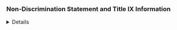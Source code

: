 ### Non-Discrimination Statement and Title IX Information

<details>

**Non-discrimination and Title IX policy**: In accordance with federal law, UK is committed to providing a safe learning, living, and working environment for all members of the University community.
The University maintains a comprehensive program which protects all members from discrimination, harassment, and sexual misconduct.
For complete information about UK's prohibition on discrimination and harassment on aspects such as race, color, ethnic origin, national origin, creed, religion, political belief, sex, and sexual orientation, please see [[the electronic version of *UK's Administrative Regulation 6:1* ("Policy on Discrimination and Harassment")]{.underline}](https://www.uky.edu/regs/ar6-1) (<https://www.uky.edu/regs/ar6-1>).
In accordance with Title IX of the Education Amendments of 1972, the University prohibits discrimination and harassment on the basis of sex in academics, employment, and all of its programs and activities.
Sexual misconduct is a form of sexual harassment in which one act is severe enough to create a hostile environment based on sex and is prohibited between members of the University community and shall not be tolerated.
For more details, please see [[the electronic version of *Administrative Regulations 6:2* ("Policy and Procedures for Addressing and Resolving Allegations of Sexual Harassment Under Title IX and Other Forms of Sexual Misconduct")]{.underline}](https://www.uky.edu/regs/sites/www.uky.edu.regs/files/files/ar/ar_6.2-interim-final_08_14_20_1.pdf) ([https://www.uky.edu/regs/sites/www.uky.edu.regs/files/files/ar/ar_6.2-in...](https://www.uky.edu/regs/sites/www.uky.edu.regs/files/files/ar/ar_6.2-interim-final_08_14_20_1.pdf)).
Complaints regarding violations of University policies on discrimination, harassment, and sexual misconduct are handled by the Office of Institutional Equity and Equal Opportunity (Institutional Equity), which is located in 13 Main Building and can be reached by phone at (859) 257-8927.
You can also visit [[Institutional Equity's website]{.underline}](https://www.uky.edu/eeo/) (<https://www.uky.edu/eeo>).

Faculty members are obligated to forward any report made by a student related to discrimination, harassment, and sexual misconduct to the Office of Institutional Equity.
Students can confidentially report alleged incidences through the [[Violence Intervention and Prevention Center]{.underline}](https://www.uky.edu/vipcenter/) (<https://www.uky.edu/vipcenter>), [[Counseling Center]{.underline}](https://www.uky.edu/counselingcenter/) (<https://www.uky.edu/counselingcenter>), or [[University Health Service]{.underline}](https://ukhealthcare.uky.edu/university-health-service/student-health) (<https://ukhealthcare.uky.edu/university-health-service/student-health>).

Reports of discrimination, harassment, or sexual misconduct may be made via the [[Institutional Equity's website]{.underline}](https://www.uky.edu/eeo/) (<https://www.uky.edu/eeo>); at that site, click on "Make a Report" on the left-hand side of the page.

</details>
